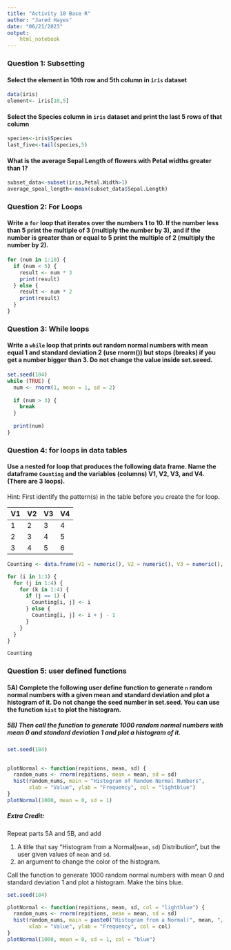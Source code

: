 ```yaml
---
title: "Activity 10 Base R"
author: "Jared Hayes"
date: "06/21/2023"
output: 
    html_notebook
---
```


### Question 1: Subsetting

#### Select the element in 10th row and 5th column in `iris` dataset

```r
data(iris)
element<- iris[10,5]
```


#### Select the Species column in `iris` dataset and print the last 5 rows of that column
```r
species<-iris$Species
last_five<-tail(species,5)
```


#### What is the average Sepal Length of flowers with Petal widths greater than 1? 

```r
subset_data<-subset(iris,Petal.Width>1)
average_speal_length<-mean(subset_data$Sepal.Length)

```

### Question 2: For Loops

#### Write a `for` loop that iterates over the numbers 1 to 10. If the number less than 5 print the multiple of 3 (multiply the number by 3), and if the number is greater than or equal to 5 print the multiple of 2 (multiply the number by 2). 

```r
for (num in 1:10) {
  if (num < 5) {
    result <- num * 3
    print(result)
  } else {
    result <- num * 2
    print(result)
  }
}

```

### Question 3: While loops

#### Write a `while` loop that prints out random normal numbers with mean equal 1 and standard deviation 2 (use rnorm()) but stops (breaks) if you get a number bigger than 3. Do not change the value inside set.seeed.
```r
set.seed(184)
while (TRUE) {
  num <- rnorm(1, mean = 1, sd = 2)
  
  if (num > 3) {
    break
  }
  
  print(num)
}
```

### Question 4: for loops in data tables

#### Use a nested for loop that produces the following data frame. Name the dataframe  `Counting` and the variables (columns)  V1, V2, V3, and V4.  (There are 3 loops). 

Hint: First identify the pattern(s) in the table before you create the for loop.

| V1 | V2 | V3 | V4 |  
|:-- |:-- |:-- |:-- |
| 1 | 2 | 3 | 4 |  
| 2 | 3 | 4 | 5 |  
| 3 | 4 | 5 | 6 |  

```r
Counting <- data.frame(V1 = numeric(), V2 = numeric(), V3 = numeric(), V4 = numeric())

for (i in 1:3) {
  for (j in 1:4) {
    for (k in 1:4) {
      if (j == 1) {
        Counting[i, j] <- i
      } else {
        Counting[i, j] <- i + j - 1
      }
    }
  }
}

Counting

```

### Question 5: user defined functions

#### 5A) Complete the following user define function to generate `n` random normal numbers with a given mean and standard deviation and plot a histogram of it. Do not change  the seed number in set.seed. You can use the function `hist` to plot the histogram.  

##### 5B) Then call the function to generate 1000 random normal numbers with mean 0 and standard deviation 1 and plot a histogram of it.

```r
set.seed(184)
 

plotNormal <- function(repitions, mean, sd) {
  random_nums <- rnorm(repitions, mean = mean, sd = sd)
  hist(random_nums, main = "Histogram of Random Normal Numbers",
       xlab = "Value", ylab = "Frequency", col = "lightblue")
}
plotNormal(1000, mean = 0, sd = 1)


```

##### Extra Credit: 

Repeat parts 5A and 5B, and add 

1. A title that say "Histogram from a Normal(`mean`, `sd`) Distribution", but the user given values of `mean` and `sd`.
2. an argument to change the color of the histogram.  

Call the function to generate 1000 random normal numbers with mean 0 and standard deviation 1 and plot a histogram. Make the bins blue.

```r
set.seed(184)

plotNormal <- function(repitions, mean, sd, col = "lightblue") {
  random_nums <- rnorm(repitions, mean = mean, sd = sd)
  hist(random_nums, main = paste0("Histogram from a Normal(", mean, ", ", sd, ") Distribution"),
       xlab = "Value", ylab = "Frequency", col = col)
}
plotNormal(1000, mean = 0, sd = 1, col = "blue")



```
